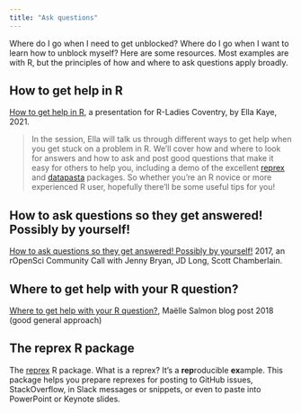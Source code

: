 ```yaml
---
title: "Ask questions"
---
```


Where do I go when I need to get unblocked? Where do I go when I want to learn how to unblock myself? Here are some resources. Most examples are with R, but the principles of how and where to ask questions apply broadly.

## How to get help in R

[How to get help in R](https://ellakaye.rbind.io/talks/2020-10-29_how-to-get-help-in-r/), a presentation for R-Ladies Coventry, by Ella Kaye, 2021. 

> In the session, Ella will talk us through different ways to get help when you get stuck on a problem in R. We’ll cover how and where to look for answers and how to ask and post good questions that make it easy for others to help you, including a demo of the excellent [reprex](https://reprex.tidyverse.org/) and [datapasta](https://milesmcbain.github.io/datapasta/) packages. So whether you’re an R novice or more experienced R user, hopefully there’ll be some useful tips for you!

## How to ask questions so they get answered! Possibly by yourself!

[How to ask questions so they get answered! Possibly by yourself!](https://ropensci.org/commcalls/2017-03-07/) 2017, an rOpenSci Community Call with Jenny Bryan, JD Long, Scott Chamberlain.

## Where to get help with your R question?

[Where to get help with your R question?](https://masalmon.eu/2018/07/22/wheretogethelp/), Maëlle Salmon blog post 2018 (good general approach)

## The reprex R package

The [reprex](https://reprex.tidyverse.org/) R package. What is a reprex? It’s a **rep**roducible **ex**ample. This package helps you prepare reprexes for posting to GitHub issues, StackOverflow, in Slack messages or snippets, or even to paste into PowerPoint or Keynote slides. 


